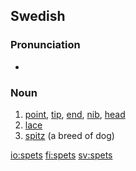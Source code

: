 ==Swedish==

===Pronunciation===
* {{audio|Sv-spets.ogg|Audio}}

===Noun===
{{sv-noun|g=c}}
{{sv-decl-noun|gender=Common|spets|spetsen|spetsar|spetsarna|spets|spetsens|spetsars|spetsarnas}}

# [[point]], [[tip]], [[end]], [[nib]], [[head]]
# [[lace]]
# [[spitz]] (a breed of dog)

[[io:spets]]
[[fi:spets]]
[[sv:spets]]